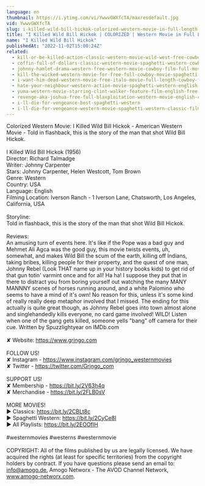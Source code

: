 ```yaml
---
language: en
thumbnail: https://i.ytimg.com/vi/YwwvGWXfcTA/maxresdefault.jpg
vid: YwwvGWXfcTA
slug: i-killed-wild-bill-hickok-colorized-western-movie-in-full-length-cowboys
title: "I Killed Wild Bill Hickok | COLORIZED | Western Movie in Full Length | Cowboys"
name: "I Killed Wild Bill Hickok"
publishedAt: "2022-11-02T15:00:24Z"
related:
  - kill-or-be-killed-action-classic-western-movie-wild-west-free-cowboy-film
  - coffin-full-of-dollars-classic-western-movie-spaghetti-western-cowboys-full-movies
  - johnny-hamlet-drama-western-free-western-movie-cowboy-film-full-movies
  - kill-the-wicked-western-movie-for-free-full-cowboy-movie-spaghetti-western-english
  - i-want-him-dead-western-movie-free-italo-movie-full-length-cowboy-film
  - hate-your-neighbour-western-action-movie-spaghetti-western-english-cowboy-film
  - yuma-western-movie-starring-clint-walker-feature-film-english-free-movie-full-length-youtube
  - revenge-aka-joshua-free-full-blaxploitation-western-movie-english-classic-feature-film
  - i-ll-die-for-vengeance-best-spaghetti-western
  - i-ll-die-for-vengeance-western-movie-spaghetti-western-classic-film-free-cowboy-movie
---
```


Colorized Western Movie: I Killed Wild Bill Hickok - American Western Movie - Told in flashback, this is the story of the man that shot Wild Bill Hickok.<br />
<br />
I Killed Wild Bill Hickok (1956)<br />
Director: Richard Talmadge<br />
Writer: Johnny Carpenter<br />
Stars: Johnny Carpenter, Helen Westcott, Tom Brown<br />
Genre: Western<br />
Country: USA<br />
Language: English<br />
Filming Location: Iverson Ranch - 1 Iverson Lane, Chatsworth, Los Angeles, California, USA<br />
<br />
Storyline:<br />
Told in flashback, this is the story of the man that shot Wild Bill Hickok.<br />
<br />
Reviews:<br />
An amusing turn of events here. It's like if the Pope was a bad guy and Mehmet Ali Agca was the good guy, this movie twists events, uh, somewhat, and makes Wild Bill the scum of the earth, killing off Indians, taking bribes, killing people for their property, and the quest of one man, Johnny Rebel (Look THAT name up in your history books kids) to get rid of that gun totin' varmint once and for all! Ha ha! I suppose they put that in there to distract you from boring yourself out watching the many MANY MANNNY scenes of horses running around, and a white Palomino who seems to have a mind of it's own! No reason for this, unless it's some kind of really really deep metaphor involved that I missed. The ending for this actually is quite great though, as Johnny Rebel goes into town almost alone and singlehandedly kills everyone, no card game involved! WILD! Listen when one of the gang gets killed, someone yells "bang" off camera for their cue. Written by Spuzzlightyear on IMDb.com<br />
<br />
✘ Website: https://www.grjngo.com<br />
<br />
FOLLOW US!<br />
✘ Instagram - https://www.instagram.com/grjngo_westernmovies<br />
✘ Twitter - https://twitter.com/Grjngo_com<br />
<br />
SUPPORT US!<br />
✘ Membership - https://bit.ly/2V63h4q<br />
✘ Merchandise - https://bit.ly/2FLB0sV<br />
<br />
MORE MOVIES! <br />
► Classics: https://bit.ly/2CBLt8c <br />
► Spaghetti Western: https://bit.ly/2CyCe8I <br />
► All Playlists: https://bit.ly/2EOOfIH <br />
<br />
#westernmovies #westerns #westernmovie<br />
<br />
COPYRIGHT: All of the films published by us are legally licensed. We have acquired the rights (at least for specific territories) from the copyright holders by contract. If you have questions please send an email to: info@amogo.de, Amogo Networx - The AVOD Channel Network, www.amogo-networx.com.
